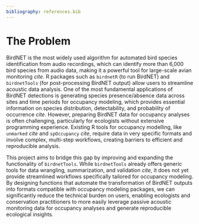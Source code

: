 ```yaml
---
bibliography: references.bib
---
```


# The Problem

```{=html}
<!--
Outlining the issue / weak point / problem to be solved by this
proposal. This should be a compelling section that sets the reader up
for the next section - the proposed solution!

It is important to cover:

 - [ ] What the problem is
 - [ ] Who it affects
 - [ ] Why is it a problem
 - [ ] What will solving the problem enable (why should it be solved)
 - [ ] Brief summary of existing work and previous attempts (e.g., relevant R packages)
 - [ ] If proposing changes to R itself: letter of support from R Core member
-->
```


BirdNET is the most widely used algorithm for automated bird species identification from audio recordings, which can identify more than 6,000 bird species from audio data, making it a powerful tool for large-scale avian monitoring *cite*. R packages such as `birdnetR` (to run BirdNET) and `birdnetTools` (for post-processing BirdNET output) allow users to streamline acoustic data analysis. One of the most fundamental applications of BirdNET detections is generating species presence/absence data across sites and time periods for occupancy modeling, which provides essential information on species distribution, detectability, and probability of occurrence *cite*. However, preparing BirdNET data for occupancy analyses is often challenging, particularly for ecologists without extensive programming experience. Existing R tools for occupancy modelling, like `unmarked` *cite* and `spOccupancy` *cite*, require data in very specific formats and involve complex, multi-step workflows, creating barriers to efficient and reproducible analysis.

This project aims to bridge this gap by improving and expanding the functionality of `birdnetTools`. While `birdnetTools` already offers generic tools for data wrangling, summarization, and validation *cite*, it does not yet provide streamlined workflows specifically tailored for occupancy modeling. By designing functions that automate the transformation of BirdNET outputs into formats compatible with occupancy modeling packages, we can significantly reduce the technical burden on users, enabling ecologists and conservation practitioners to more easily leverage passive acoustic monitoring data for occupancy analyses and generate reproducible ecological insights.


